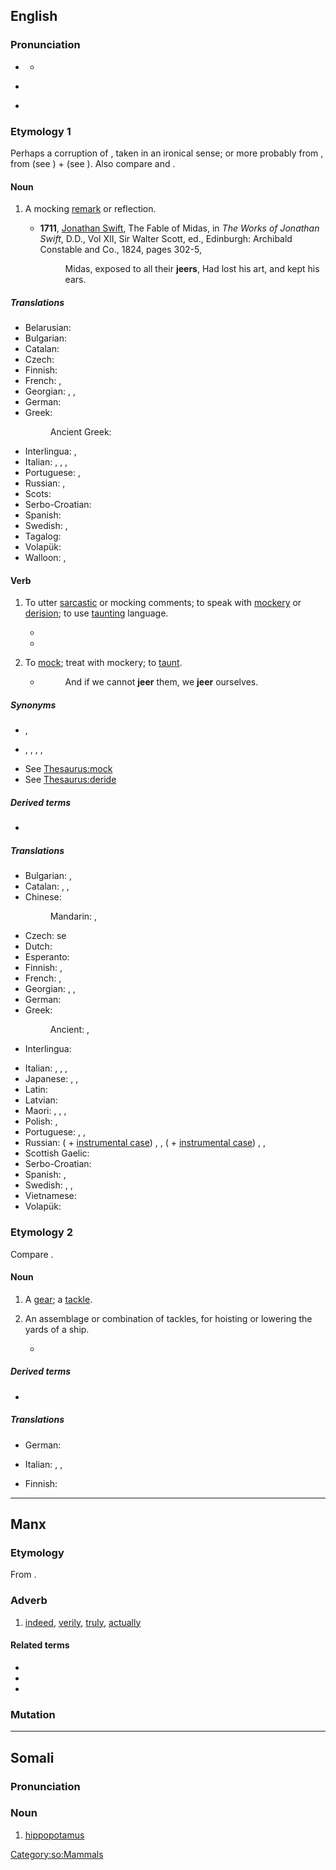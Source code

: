==English==

===Pronunciation===
* {{a|RP}} {{IPA|en|/dʒɪə/}}
** {{audio|en|LL-Q1860 (eng)-Vealhurl-jeer.wav|Audio (UK)}}
* {{a|GA}} {{IPA|en|/dʒɪɹ/}}
* {{rhymes|en|ɪə(r)}}

===Etymology 1===
Perhaps a corruption of {{m|en|cheer||to salute with cheers}}, taken in an ironical sense; or more probably from {{bor|en|nl|gekscheren||to jeer|lit=to shear the fool}}, from {{m|nl|gek||a fool}} (see {{m|en|geck}}) + {{m|nl|scheren||to shear}} (see {{m|en|shear|pos=v}}). Also compare {{cog|de|-}} and {{cog|nl|gieren|t=to laugh loudly}}.

====Noun====
{{en-noun}}

# A mocking [[remark]] or reflection.
#: {{syn|en|scoff|taunt|flout|jibe|mockery}}
#* '''1711''', [[w:Jonathan Swift|Jonathan Swift]], The Fable of Midas, in ''The Works of Jonathan Swift'', D.D., Vol XII, Sir Walter Scott, ed., Edinburgh: Archibald Constable and Co., 1824, pages 302-5,
#*: Midas, exposed to all their '''jeers''', Had lost his art, and kept his ears.

=====Translations=====
{{trans-top|mocking remark}}
* Belarusian: {{t|be|здзек|sc=Cyrl}}
* Bulgarian: {{t+|bg|подигравка|f}}
* Catalan: {{t|ca|burleria|f}}
* Czech: {{t|cs|posměšek|m}}
* Finnish: {{t+|fi|pilkka}}
* French: {{t+|fr|moquerie|f}}, {{t+|fr|raillerie|f}}
* Georgian: {{t|ka|დაცინვა}}, {{t|ka|მასხრად აგდება}}, {{t|ka|გამასხარავება}}
* German: {{t+|de|Spott|m}}
* Greek:
*: Ancient Greek: {{t|grc|τωθασμός|m}}
{{trans-mid}}
* Interlingua: {{t|ia|burla}}, {{t|ia|crito de derision}}
* Italian: {{t|it|scherno|m}}, {{t+|it|scorno|m}}, {{t+|it|burla|f}}, {{t+|it|beffa|f}}
* Portuguese: {{t+|pt|zombaria|f}}, {{t+|pt|escárnio|m}}
* Russian: {{t+|ru|глумле́ние|n}}, {{t+|ru|насме́шка|f}}
* Scots: {{t|sco|afftak}}
* Serbo-Croatian: {{t+|sh|poruga|f}}
* Spanish: {{t|es|burlería}}
* Swedish: {{t+|sv|glåpord|n}}, {{t+|sv|okvädingsord|n}}
* Tagalog: {{t|tl|atsoy}}
* Volapük: {{t+|vo|kof}}
* Walloon: {{t+|wa|glawe|f}}, {{t+|wa|lawe|f}}
{{trans-bottom}}

====Verb====
{{en-verb}}

# {{lb|en|intransitive|jeer '''[[at]]'''}} To utter [[sarcastic]] or mocking comments; to speak with [[mockery]] or [[derision]]; to use [[taunting]] language.
#* {{RQ:Spenser Faerie Queene|book=II|canto=VI|stanza=21|passage=But when he saw her toy, and gibe, and '''geare''', / And passe the bonds of modest merimake, / Her dalliance he despisd, and follies did forsake.}}
#* {{quote-journal|en|date=October 1, 2011|author=Phil McNulty|title=Everton 0 - 2 Liverpool|work=BBC Sport|url=http://news.bbc.co.uk/sport2/hi/football/eng_prem/15045708.stm|passage=At the end of a frantic first 45 minutes, there was still time for {{w|Charlie Adam}} to strike the bar from 20 yards before referee Atkinson departed to a deafening chorus of '''jeering''' from {{w|Everton Football Club|Everton}}'s fans.}}
# {{lb|en|transitive|archaic}} To [[mock]]; treat with mockery; to [[taunt]].
#* {{RQ:Jonson Staple of News}}
#*: And if we cannot '''jeer''' them, we '''jeer''' ourselves.

=====Synonyms=====
* {{sense|to utter sarcastic remarks}} {{l|en|scoff}}, {{l|en|sneer}}
* {{sense|to treat with scoffs}} {{l|en|deride}}, {{l|en|flout}}, {{l|en|gibe}}, {{l|en|mock}}, {{l|en|ridicule}}
* See [[Thesaurus:mock]]
* See [[Thesaurus:deride]]

=====Derived terms=====
* {{l|en|jeeringly}}

=====Translations=====
{{trans-top|to scoff or mock}}
* Bulgarian: {{t|bg|подигравам се}}, {{t|bg|надсмивам се}}
* Catalan: {{t+|ca|mofar-se}}, {{t|ca|fer befa}}, {{t|ca|riure's (d'algú)}}
* Chinese:
*: Mandarin: {{t+|cmn|嘲笑|tr=cháoxiào|sc=Hani}}, {{t+|cmn|嘲弄|tr=cháonòng|sc=Hani}}
* Czech: {{t|cs|posmívat}} se
* Dutch: {{t+|nl|spotten}}
* Esperanto: {{t|eo|moki}}
* Finnish: {{t+|fi|pilkata}}, {{t+|fi|ilkkua}}
* French: {{t+|fr|moquer}}, {{t+|fr|railler}}
* Georgian: {{t|ka|დაცინვა}}, {{t|ka|გამასხარავება}}, {{t|ka|სასაცილოდ აგდება}}
* German: {{t+|de|spotten}}
* Greek:
*: Ancient: {{t|grc|σκώπτω|sc=polytonic}}, {{t|grc|χλευάζω}}
* Interlingua: {{t|ia|derider}}
{{trans-mid}}
* Italian: {{t+|it|deridere}}, {{t+|it|schernire}}, {{t+|it|motteggiare}}, {{t+|it|sbeffeggiare}}
* Japanese: {{t|ja|冷やかす|tr=[[ひやかす]], hiyakasu|sc=Jpan}}, {{t|ja|野次る|tr=[[やじる]], yajiru|sc=Jpan}}, {{t|ja|嘲る|tr=[[あざける]], azakeru|sc=Jpan}}
* Latin: {{t|la|cavillor}}
* Latvian: {{t|lv|ņirgāties}}
* Maori: {{t|mi|pepehatū}}, {{t|mi|pehapehatū}}, {{t|mi|whakatea}}, {{t|mi|taunu}}
* Polish: {{t+|pl|wyśmiewać}}, {{t+|pl|kpić}}
* Portuguese: {{t+|pt|zombar}}, {{t+|pt|escarnecer}}, {{t+|pt|ridicularizar}}
* Russian: {{t+|ru|насмеха́ться}} ({{l|ru|над}} + [[instrumental case]]) {{g|impf}}, {{g|pf}}, {{t+|ru|глуми́ться}} ({{l|ru|над}} + [[instrumental case]]) {{g|impf}}, {{t+|ru|высме́ивать|impf}}, {{t+|ru|вы́смеять}} {{qualifier|transitive}} {{g|impf}}
* Scottish Gaelic: {{t|gd|mag}}
* Serbo-Croatian: {{t+|sh|rugati se}}
* Spanish: {{t+|es|burlarse}}, {{t+|es|abuchear}}
* Swedish: {{t+|sv|häckla}}, {{t+|sv|pika}}, {{t+|sv|smäda}}
* Vietnamese: {{t+|vi|chế giễu}}
* Volapük: {{t+|vo|kofön}}
{{trans-bottom}}

===Etymology 2===
Compare {{m|en|gear}}.

====Noun====
{{en-noun}}

# {{lb|en|nautical}} A [[gear]]; a [[tackle]].
# {{lb|en|nautical|in the plural}} An assemblage or combination of tackles, for hoisting or lowering the yards of a ship.
#* {{quote-book|en|title=The masting and rigging of English ships of war, 1625-1860|page=65|author=James Lees|year=1984|passage=In the nineteenth century, 1811 to be exact, the '''jeers''' were unrove after the yard was slung, the weight of the yard being borne by chain slings. The '''jeers''' used then were a treble block lashed to the mast head through a hole in the center of the top}}

=====Derived terms=====
* {{l|en|jeer capstan}}

=====Translations=====
{{trans-top|gear; tackle}}
* German: {{t+|de|Fall|n}}
{{trans-mid}}
* Italian: {{t|it|paranco|m}}, {{t+|it|cavo|m}}, {{t+|it|drizza|f}}
{{trans-bottom}}

{{trans-top|nautical: assemblage for hoisting yards}}
* Finnish: {{t|fi|taljasto}}
{{trans-mid}}
{{trans-bottom}}

----

==Manx==

===Etymology===
From {{inh|gv|sga|dír||due, fit, proper}}.

===Adverb===
{{head|gv|adverb}}

# [[indeed]], [[verily]], [[truly]], [[actually]]
#: {{ux|gv|'''Jeer''' cha nel!|Indeed it is not!}}

====Related terms====
* {{l|gv|jeeragh}}
* {{l|gv|jeerid}}
* {{l|gv|jeerys}}

===Mutation===
{{gv-mut-cons|j|eer}}

----

==Somali==

===Pronunciation===
{{rfp|so}}

===Noun===
{{head|so|noun|g=?}}

# [[hippopotamus]]
#: {{ux|so|'''Jeertu''' way jeclayd dhexqaadka dhoobaada.|The hippopotamus loved wallowing.}}{{attention|so|Please double-check that the translation is correct}}

[[Category:so:Mammals]]
